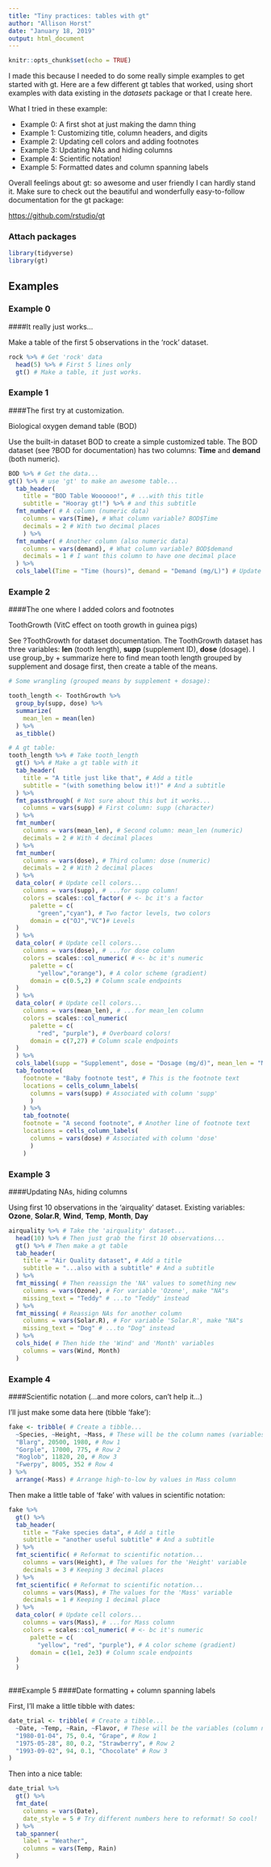 ```yaml
---
title: "Tiny practices: tables with gt"
author: "Allison Horst"
date: "January 18, 2019"
output: html_document
---
```


```r
knitr::opts_chunk$set(echo = TRUE)
```

I made this because I needed to do some really simple examples to get started with gt. Here are a few different gt tables that worked, using short examples with data existing in the *datasets* package or that I create here. 

What I tried in these example:

- Example 0: A first shot at just making the damn thing
- Example 1: Customizing title, column headers, and digits
- Example 2: Updating cell colors and adding footnotes
- Example 3: Updating NAs and hiding columns
- Example 4: Scientific notation! 
- Example 5: Formatted dates and column spanning labels

Overall feelings about gt: so awesome and user friendly I can hardly stand it. Make sure to check out the beautiful and wonderfully easy-to-follow documentation for the gt package: 

<https://github.com/rstudio/gt>

### Attach packages
```r
library(tidyverse)
library(gt)
```

## Examples {.tabset}

### Example 0 
####It really just works...

Make a table of the first 5 observations in the 'rock' dataset.

```r

rock %>% # Get 'rock' data
  head(5) %>% # First 5 lines only
  gt() # Make a table, it just works. 

```

### Example 1
####The first try at customization.

Biological oxygen demand table (BOD)

Use the built-in dataset BOD to create a simple customized table. The BOD dataset (see ?BOD for documentation) has two columns: **Time** and **demand** (both numeric).

```r

BOD %>% # Get the data...
gt() %>% # use 'gt' to make an awesome table...
  tab_header( 
    title = "BOD Table Woooooo!", # ...with this title
    subtitle = "Hooray gt!") %>% # and this subtitle
  fmt_number( # A column (numeric data)
    columns = vars(Time), # What column variable? BOD$Time
    decimals = 2 # With two decimal places
    ) %>% 
  fmt_number( # Another column (also numeric data)
    columns = vars(demand), # What column variable? BOD$demand
    decimals = 1 # I want this column to have one decimal place
  ) %>% 
  cols_label(Time = "Time (hours)", demand = "Demand (mg/L)") # Update labels

``` 

### Example 2 
####The one where I added colors and footnotes 

ToothGrowth (VitC effect on tooth growth in guinea pigs)

See ?ToothGrowth for dataset documentation. The ToothGrowth dataset has three variables: **len** (tooth length), **supp** (supplement ID), **dose** (dosage). I use group_by + summarize here to find mean tooth length grouped by supplement and dosage first, then create a table of the means. 

```r

# Some wrangling (grouped means by supplement + dosage):

tooth_length <- ToothGrowth %>% 
  group_by(supp, dose) %>% 
  summarize(
    mean_len = mean(len)
  ) %>% 
  as_tibble() 

# A gt table: 
tooth_length %>% # Take tooth_length
  gt() %>% # Make a gt table with it
  tab_header(
    title = "A title just like that", # Add a title
    subtitle = "(with something below it!)" # And a subtitle
  ) %>%
  fmt_passthrough( # Not sure about this but it works...
    columns = vars(supp) # First column: supp (character)
  ) %>% 
  fmt_number(
    columns = vars(mean_len), # Second column: mean_len (numeric)
    decimals = 2 # With 4 decimal places
  ) %>% 
  fmt_number(
    columns = vars(dose), # Third column: dose (numeric)
    decimals = 2 # With 2 decimal places
  ) %>% 
  data_color( # Update cell colors...
    columns = vars(supp), # ...for supp column!
    colors = scales::col_factor( # <- bc it's a factor
      palette = c(
        "green","cyan"), # Two factor levels, two colors
      domain = c("OJ","VC")# Levels
  )
  ) %>% 
  data_color( # Update cell colors...
    columns = vars(dose), # ...for dose column 
    colors = scales::col_numeric( # <- bc it's numeric
      palette = c(
        "yellow","orange"), # A color scheme (gradient)
      domain = c(0.5,2) # Column scale endpoints
  )
  ) %>% 
  data_color( # Update cell colors...
    columns = vars(mean_len), # ...for mean_len column
    colors = scales::col_numeric(
      palette = c(
        "red", "purple"), # Overboard colors! 
      domain = c(7,27) # Column scale endpoints
  )
  ) %>% 
  cols_label(supp = "Supplement", dose = "Dosage (mg/d)", mean_len = "Mean Tooth Length") %>% # Make the column headers
  tab_footnote(
    footnote = "Baby footnote test", # This is the footnote text
    locations = cells_column_labels(
      columns = vars(supp) # Associated with column 'supp'
      )
    ) %>% 
    tab_footnote(
    footnote = "A second footnote", # Another line of footnote text
    locations = cells_column_labels( 
      columns = vars(dose) # Associated with column 'dose'
      )
    )

```

### Example 3 
####Updating NAs, hiding columns

Using first 10 observations in the 'airquality' dataset. Existing variables: **Ozone**, **Solar.R**, **Wind**, **Temp**, **Month**, **Day** 

```r

airquality %>% # Take the 'airquality' dataset...
  head(10) %>% # Then just grab the first 10 observations...
  gt() %>% # Then make a gt table
  tab_header(
    title = "Air Quality dataset", # Add a title
    subtitle = "...also with a subtitle" # And a subtitle
  ) %>%
  fmt_missing( # Then reassign the 'NA' values to something new
    columns = vars(Ozone), # For variable 'Ozone', make "NA"s
    missing_text = "Teddy" # ...to "Teddy" instead
  ) %>% 
  fmt_missing( # Reassign NAs for another column
    columns = vars(Solar.R), # For variable 'Solar.R', make "NA"s
    missing_text = "Dog" # ...to "Dog" instead
  ) %>% 
  cols_hide( # Then hide the 'Wind' and 'Month' variables
    columns = vars(Wind, Month)
  )

```

### Example 4 
####Scientific notation (...and more colors, can't help it...) 

I'll just make some data here (tibble 'fake'): 

```r

fake <- tribble( # Create a tibble...
  ~Species, ~Height, ~Mass, # These will be the column names (variables)
  "Blarg", 20500, 1980, # Row 1
  "Gorple", 17000, 775, # Row 2
  "Roglob", 11820, 20, # Row 3
  "Fwerpy", 8005, 352 # Row 4
) %>% 
  arrange(-Mass) # Arrange high-to-low by values in Mass column

```

Then make a little table of 'fake' with values in scientific notation:

```r

fake %>% 
  gt() %>% 
  tab_header(
    title = "Fake species data", # Add a title
    subtitle = "another useful subtitle" # And a subtitle
  ) %>%
  fmt_scientific( # Reformat to scientific notation...
    columns = vars(Height), # The values for the 'Height' variable
    decimals = 3 # Keeping 3 decimal places
  ) %>% 
  fmt_scientific( # Reformat to scientific notation...
    columns = vars(Mass), # The values for the 'Mass' variable
    decimals = 1 # Keeping 1 decimal place
  ) %>% 
  data_color( # Update cell colors...
    columns = vars(Mass), # ...for Mass column 
    colors = scales::col_numeric( # <- bc it's numeric
      palette = c(
        "yellow", "red", "purple"), # A color scheme (gradient)
      domain = c(1e1, 2e3) # Column scale endpoints
  )
  )
  

```

###Example 5 
####Date formatting + column spanning labels

First, I'll make a little tibble with dates:

```r

date_trial <- tribble( # Create a tibble...
  ~Date, ~Temp, ~Rain, ~Flavor, # These will be the variables (column names)
  "1980-01-04", 75, 0.4, "Grape", # Row 1 
  "1975-05-28", 80, 0.2, "Strawberry", # Row 2
  "1993-09-02", 94, 0.1, "Chocolate" # Row 3
)

```

Then into a nice table: 

```r

date_trial %>% 
  gt() %>% 
  fmt_date(
    columns = vars(Date),
    date_style = 5 # Try different numbers here to reformat! So cool!
  ) %>% 
  tab_spanner(
    label = "Weather",
    columns = vars(Temp, Rain)
  )

```
